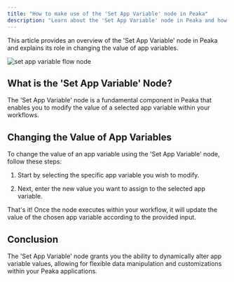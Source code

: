```yaml
---
title: "How to make use of the 'Set App Variable' node in Peaka"
description: "Learn about the 'Set App Variable' node in Peaka and how you can use it to change the value of app variables"
---
```


This article provides an overview of the 'Set App Variable' node in Peaka and explains its role in changing the value of app variables.

<img
  src="https://cdn.peaka.com/jexl/flows/set-app-variable-1.png"
  alt="set app variable flow node"
/>

## What is the 'Set App Variable' Node?

The 'Set App Variable' node is a fundamental component in Peaka that enables you to modify the value of a selected app variable within your workflows.

## Changing the Value of App Variables

To change the value of an app variable using the 'Set App Variable' node, follow these steps:

1. Start by selecting the specific app variable you wish to modify.

2. Next, enter the new value you want to assign to the selected app variable.

That's it! Once the node executes within your workflow, it will update the value of the chosen app variable according to the provided input.

## Conclusion

The 'Set App Variable' node grants you the ability to dynamically alter app variable values, allowing for flexible data manipulation and customizations within your Peaka applications.
